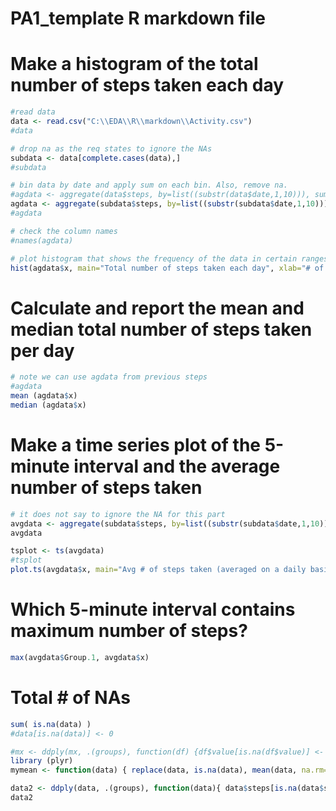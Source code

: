 PA1_template R markdown file
============================

Make a histogram of the total number of steps taken each day
============================================================

```r
#read data
data <- read.csv("C:\\EDA\\R\\markdown\\Activity.csv")
#data

# drop na as the req states to ignore the NAs
subdata <- data[complete.cases(data),]
#subdata

# bin data by date and apply sum on each bin. Also, remove na.
#agdata <- aggregate(data$steps, by=list((substr(data$date,1,10))), sum, na.rm=TRUE)
agdata <- aggregate(subdata$steps, by=list((substr(subdata$date,1,10))), sum, na.rm=TRUE)
#agdata

# check the column names
#names(agdata)

# plot histogram that shows the frequency of the data in certain ranges
hist(agdata$x, main="Total number of steps taken each day", xlab="# of steps")
```

Calculate and report the mean and median total number of steps taken per day
============================================================================

```r
# note we can use agdata from previous steps
#agdata
mean (agdata$x)
median (agdata$x)

```


Make a time series plot of the 5-minute interval and the average number of steps taken
======================================================================================

```r
# it does not say to ignore the NA for this part 
avgdata <- aggregate(subdata$steps, by=list((substr(subdata$date,1,10))), mean, na.rm=FALSE)
avgdata

tsplot <- ts(avgdata)
#tsplot
plot.ts(avgdata$x, main="Avg # of steps taken (averaged on a daily basis)", xlab="5-minute interval", ylab = "Avg # of steps taken")
```

Which 5-minute interval contains maximum number of steps?
=========================================================

```r
max(avgdata$Group.1, avgdata$x)
```

Total # of NAs
==============

```r
sum( is.na(data) )
#data[is.na(data)] <- 0

#mx <- ddply(mx, .(groups), function(df) {df$value[is.na(df$value)] <- mean(df$value, na.rm=TRUE); return(df)})
library (plyr)
mymean <- function(data) { replace(data, is.na(data), mean(data, na.rm=TRUE) ) }

data2 <- ddply(data, .(groups), function(data){ data$steps[is.na(data$steps)] <- mean(data$steps, na.rm=TRUE); return(data) } )
data2
```
